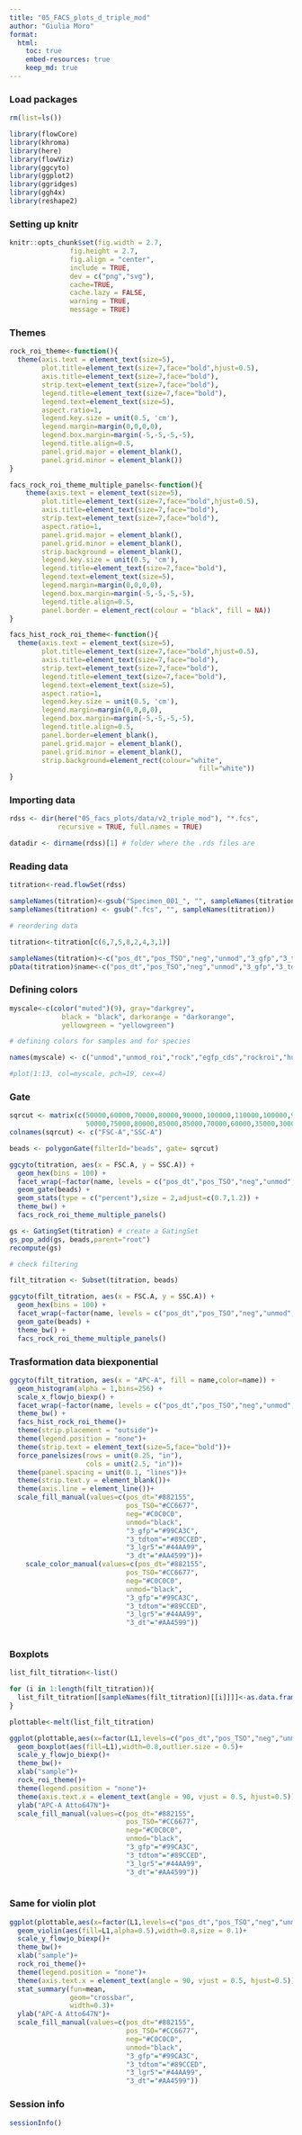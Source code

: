 ```yaml
---
title: "05_FACS_plots_d_triple_mod"
author: "Giulia Moro"
format: 
  html:
    toc: true
    embed-resources: true
    keep_md: true
---
```


### Load packages

```r

rm(list=ls())

library(flowCore)
library(khroma)
library(here)
library(flowViz)
library(ggcyto)
library(ggplot2)
library(ggridges)
library(ggh4x)
library(reshape2)

```

### Setting up knitr 

```r

knitr::opts_chunk$set(fig.width = 2.7,
               fig.height = 2.7,
               fig.align = "center",
               include = TRUE,
               dev = c("png","svg"),
               cache=TRUE,
               cache.lazy = FALSE,
               warning = TRUE,
               message = TRUE)

```

### Themes

```r

rock_roi_theme<-function(){
  theme(axis.text = element_text(size=5), 
        plot.title=element_text(size=7,face="bold",hjust=0.5),
        axis.title=element_text(size=7,face="bold"),
        strip.text=element_text(size=7,face="bold"),
        legend.title=element_text(size=7,face="bold"),
        legend.text=element_text(size=5),
        aspect.ratio=1,
        legend.key.size = unit(0.5, 'cm'),
        legend.margin=margin(0,0,0,0),
        legend.box.margin=margin(-5,-5,-5,-5),
        legend.title.align=0.5,
        panel.grid.major = element_blank(),
        panel.grid.minor = element_blank())
}

facs_rock_roi_theme_multiple_panels<-function(){
    theme(axis.text = element_text(size=5), 
        plot.title=element_text(size=7,face="bold",hjust=0.5),
        axis.title=element_text(size=7,face="bold"),
        strip.text=element_text(size=7,face="bold"),
        aspect.ratio=1,
        panel.grid.major = element_blank(),
        panel.grid.minor = element_blank(),
        strip.background = element_blank(),
        legend.key.size = unit(0.5, 'cm'),
        legend.title=element_text(size=7,face="bold"),
        legend.text=element_text(size=5),
        legend.margin=margin(0,0,0,0),
        legend.box.margin=margin(-5,-5,-5,-5),
        legend.title.align=0.5,
        panel.border = element_rect(colour = "black", fill = NA))
}

facs_hist_rock_roi_theme<-function(){
  theme(axis.text = element_text(size=5), 
        plot.title=element_text(size=7,face="bold",hjust=0.5),
        axis.title=element_text(size=7,face="bold"),
        strip.text=element_text(size=7,face="bold"),
        legend.title=element_text(size=7,face="bold"),
        legend.text=element_text(size=5),
        aspect.ratio=1,
        legend.key.size = unit(0.5, 'cm'),
        legend.margin=margin(0,0,0,0),
        legend.box.margin=margin(-5,-5,-5,-5),
        legend.title.align=0.5,
        panel.border=element_blank(),
        panel.grid.major = element_blank(),
        panel.grid.minor = element_blank(),
        strip.background=element_rect(colour="white", 
                                               fill="white"))
}

```


### Importing data

```r

rdss <- dir(here("05_facs_plots/data/v2_triple_mod"), "*.fcs", 
            recursive = TRUE, full.names = TRUE)

datadir <- dirname(rdss)[1] # folder where the .rds files are 

```

### Reading data

```r

titration<-read.flowSet(rdss)

sampleNames(titration)<-gsub("Specimen_001_", "", sampleNames(titration))
sampleNames(titration) <- gsub(".fcs", "", sampleNames(titration))

# reordering data

titration<-titration[c(6,7,5,8,2,4,3,1)]

sampleNames(titration)<-c("pos_dt","pos_TSO","neg","unmod","3_gfp","3_tdtom","3_lgr5","3_dt")
pData(titration)$name<-c("pos_dt","pos_TSO","neg","unmod","3_gfp","3_tdtom","3_lgr5","3_dt")

```

### Defining colors

```r

myscale<-c(color("muted")(9), gray="darkgrey", 
             black = "black", darkorange = "darkorange",
             yellowgreen = "yellowgreen")

# defining colors for samples and for species

names(myscale) <- c("unmod","unmod_roi","rock","egfp_cds","rockroi","human","unknown","mouse","tdtom_cds","no_detection","doublets","low","high")

#plot(1:13, col=myscale, pch=19, cex=4)

```

### Gate

```r

sqrcut <- matrix(c(50000,60000,70000,80000,90000,100000,110000,100000,90000,80000,70000,60000,50000,
                   50000,75000,80000,85000,85000,70000,60000,35000,30000,28000,30000,35000,50000),ncol=2,nrow=13)
colnames(sqrcut) <- c("FSC-A","SSC-A")

beads <- polygonGate(filterId="beads", gate= sqrcut)

ggcyto(titration, aes(x = FSC.A, y = SSC.A)) + 
  geom_hex(bins = 100) + 
  facet_wrap(~factor(name, levels = c("pos_dt","pos_TSO","neg","unmod","3_gfp","3_tdtom","3_lgra","3_dt"))) +
  geom_gate(beads) + 
  geom_stats(type = c("percent"),size = 2,adjust=c(0.7,1.2)) +
  theme_bw() +
  facs_rock_roi_theme_multiple_panels() 

gs <- GatingSet(titration) # create a GatingSet
gs_pop_add(gs, beads,parent="root")
recompute(gs)

# check filtering 

filt_titration <- Subset(titration, beads)

ggcyto(filt_titration, aes(x = FSC.A, y = SSC.A)) + 
  geom_hex(bins = 100) + 
  facet_wrap(~factor(name, levels = c("pos_dt","pos_TSO","neg","unmod","3_gfp","3_tdtom","3_lgr5","3_dt"))) +
  geom_gate(beads) + 
  theme_bw() +
  facs_rock_roi_theme_multiple_panels()

```

### Trasformation data biexponential

```r

ggcyto(filt_titration, aes(x = "APC-A", fill = name,color=name)) + 
  geom_histogram(alpha = 1,bins=256) + 
  scale_x_flowjo_biexp() +
  facet_wrap(~factor(name, levels = c("pos_dt","pos_TSO","neg","unmod","3_gfp","3_tdtom","3_lgr5","3_dt")),ncol=1,switch = "y")+
  theme_bw() +
  facs_hist_rock_roi_theme()+
  theme(strip.placement = "outside")+
  theme(legend.position = "none")+
  theme(strip.text = element_text(size=5,face="bold"))+
  force_panelsizes(rows = unit(0.25, "in"),
                   cols = unit(2.5, "in"))+
  theme(panel.spacing = unit(0.1, "lines"))+
  theme(strip.text.y = element_blank())+
  theme(axis.line = element_line())+
  scale_fill_manual(values=c(pos_dt="#882155",
                             pos_TSO="#CC6677",
                             neg="#C0C0C0",
                             unmod="black",
                             "3_gfp"="#99CA3C",
                             "3_tdtom"="#89CCED",
                             "3_lgr5"="#44AA99",
                             "3_dt"="#AA4599"))+
    scale_color_manual(values=c(pos_dt="#882155",
                             pos_TSO="#CC6677",
                             neg="#C0C0C0",
                             unmod="black",
                             "3_gfp"="#99CA3C",
                             "3_tdtom"="#89CCED",
                             "3_lgr5"="#44AA99",
                             "3_dt"="#AA4599"))
  

```

### Boxplots

```r

list_filt_titration<-list()

for (i in 1:length(filt_titration)){
  list_filt_titration[[sampleNames(filt_titration)[[i]]]]<-as.data.frame(filt_titration[[i]]@exprs)$"APC-A"
}

plottable<-melt(list_filt_titration)

ggplot(plottable,aes(x=factor(L1,levels=c("pos_dt","pos_TSO","neg","unmod","3_gfp","3_tdtom","3_lgr5","3_dt")),y=value))+
  geom_boxplot(aes(fill=L1),width=0.8,outlier.size = 0.5)+
  scale_y_flowjo_biexp()+
  theme_bw()+
  xlab("sample")+
  rock_roi_theme()+
  theme(legend.position = "none")+
  theme(axis.text.x = element_text(angle = 90, vjust = 0.5, hjust=0.5))+
  ylab("APC-A Atto647N")+
  scale_fill_manual(values=c(pos_dt="#882155",
                             pos_TSO="#CC6677",
                             neg="#C0C0C0",
                             unmod="black",
                             "3_gfp"="#99CA3C",
                             "3_tdtom"="#89CCED",
                             "3_lgr5"="#44AA99",
                             "3_dt"="#AA4599"))
  
```

### Same for violin plot

```r

ggplot(plottable,aes(x=factor(L1,levels=c("pos_dt","pos_TSO","neg","unmod","3_gfp","3_tdtom","3_lgr5","3_dt")),y=value))+
  geom_violin(aes(fill=L1,alpha=0.5),width=0.8,size = 0.1)+
  scale_y_flowjo_biexp()+
  theme_bw()+
  xlab("sample")+
  rock_roi_theme()+
  theme(legend.position = "none")+
  theme(axis.text.x = element_text(angle = 90, vjust = 0.5, hjust=0.5))+
  stat_summary(fun=mean, 
               geom="crossbar", 
               width=0.3)+
  ylab("APC-A Atto647N")+
  scale_fill_manual(values=c(pos_dt="#882155",
                             pos_TSO="#CC6677",
                             neg="#C0C0C0",
                             unmod="black",
                             "3_gfp"="#99CA3C",
                             "3_tdtom"="#89CCED",
                             "3_lgr5"="#44AA99",
                             "3_dt"="#AA4599"))

```

### Session info

```r

sessionInfo()

```
